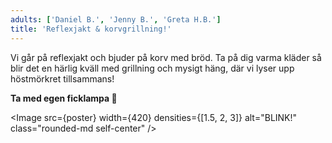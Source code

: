 ```yaml
---
adults: ['Daniel B.', 'Jenny B.', 'Greta H.B.']
title: 'Reflexjakt & korvgrillning!'
---
```


<section class="flex flex-col gap-4">
  <p>Vi går på reflexjakt och bjuder på korv med bröd. Ta på dig varma
  kläder så blir det en härlig kväll med grillning och mysigt häng, där vi
  lyser upp höstmörkret tillsammans!</p>

  <p>
    <strong>Ta med egen ficklampa 🔦</strong>
  </p>

  <Image src={poster} width={420} densities={[1.5, 2, 3]} alt="BLINK!" class="rounded-md self-center" />
</section>
